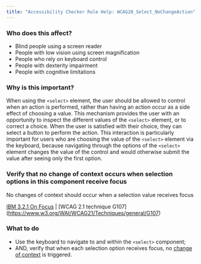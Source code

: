 ```yaml
---
title: "Accessibility Checker Rule Help: WCAG20_Select_NoChangeAction"
---
```


<div className="toolHelp">
<Row>
<Column colLg={5} colMd={3} colSm={4} className="toolLeft">

### Who does this affect?

 * Blind people using a screen reader
 * People with low vision using screen magnification
 * People who rely on keyboard control
 * People with dexterity impairment
 * People with cognitive limitations

### Why is this important?

When using the `<select>` element, the user should be allowed to control when an action is performed, rather than having an action occur as a side effect of choosing a value. This mechanism provides the user with an opportunity to inspect the different values of the `<select>` element, or to correct a choice. When the user is satisfied with their choice, they can select a button to perform the action. This interaction is particularly important for users who are choosing the value of the `<select>` element via the keyboard, because navigating through the options of the `<select>` element changes the value of the control and would otherwise submit the value after seeing only the first option.


</Column>
<Column colLg={11} colMd={5} colSm={4} className="toolMain">

<div id="locLevel"></div>

### Verify that no change of context occurs when selection options in this component receive focus
No changes of context should occur when a selection value receives focus

[IBM 3.2.1 On Focus](http://www.ibm.com/able/guidelines/ci162/on_focus.html) | [WCAG 2.1 technique G107] (https://www.w3.org/WAI/WCAG21/Techniques/general/G107)

<div id="locSnippet"></div>

### What to do

 * Use the keyboard to navigate to and within the `<select>` component;
 * AND, verify that when each selection option receives focus, no [change of context](https://www.w3.org/WAI/WCAG21/Understanding/on-focus.html#dfn-changes-of-context) is triggered.


</Column>
</Row>
</div>
